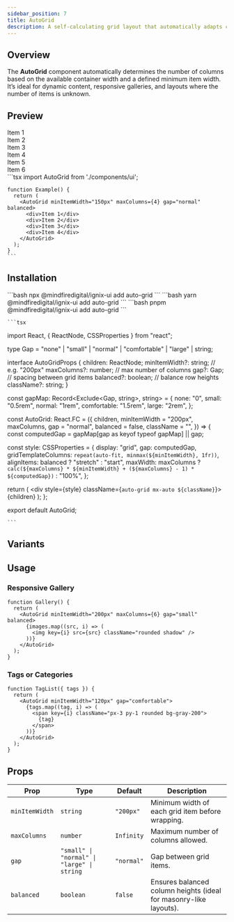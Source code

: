 ```yaml
---
sidebar_position: 7
title: AutoGrid
description: A self-calculating grid layout that automatically adapts column count based on available space and minimum item width.
---
```



## Overview

The **AutoGrid** component automatically determines the number of columns based on the available container width and a defined minimum item width.  
It’s ideal for dynamic content, responsive galleries, and layouts where the number of items is unknown.

## Preview

<Tabs defaultValue="preview">
  <TabItem value="preview" label="Preview" default>
    <div className="p-4 border rounded-lg">
      <AutoGrid minItemWidth="150px" maxColumns={4} gap="normal" balanced>
        <div className="bg-red-600 text-white p-4 rounded">Item 1</div>
        <div className="bg-red-600 text-white p-4 rounded">Item 2</div>
        <div className="bg-red-600 text-white p-4 rounded">Item 3</div>
        <div className="bg-red-600 text-white p-4 rounded">Item 4</div>
        <div className="bg-red-600 text-white p-4 rounded">Item 5</div>
        <div className="bg-red-600 text-white p-4 rounded">Item 6</div>
      </AutoGrid>
    </div>
  </TabItem>
  <TabItem value="code" label="Code">
    ```tsx
    import AutoGrid from './components/ui';

    function Example() {
      return (
        <AutoGrid minItemWidth="150px" maxColumns={4} gap="normal" balanced>
          <div>Item 1</div>
          <div>Item 2</div>
          <div>Item 3</div>
          <div>Item 4</div>
        </AutoGrid>
      );
    }
    ```
  </TabItem>
</Tabs>

## Installation

<Tabs>
  <TabItem value="npm" label="npm" default>
    ```bash
    npx @mindfiredigital/ignix-ui add auto-grid
    ```
  </TabItem>
  <TabItem value="yarn" label="yarn">
    ```bash
    yarn @mindfiredigital/ignix-ui add auto-grid
    ```
  </TabItem>
  <TabItem value="pnpm" label="pnpm">
    ```bash
    pnpm @mindfiredigital/ignix-ui add auto-grid
    ```
  </TabItem>
  <TabItem value="manual" label="manual" className="max-h-[500px] overflow-y-auto">

    ```tsx
import React, { ReactNode, CSSProperties } from "react";

type Gap = "none" | "small" | "normal" | "comfortable" | "large" | string;

interface AutoGridProps {
  children: ReactNode;
  minItemWidth?: string; // e.g. "200px"
  maxColumns?: number;   // max number of columns
  gap?: Gap;             // spacing between grid items
  balanced?: boolean;    // balance row heights
  className?: string;
}

const gapMap: Record<Exclude<Gap, string>, string> = {
  none: "0",
  small: "0.5rem",
  normal: "1rem",
  comfortable: "1.5rem",
  large: "2rem",
};

const AutoGrid: React.FC<AutoGridProps> = ({
  children,
  minItemWidth = "200px",
  maxColumns,
  gap = "normal",
  balanced = false,
  className = "",
}) => {
  const computedGap = gapMap[gap as keyof typeof gapMap] || gap;

  const style: CSSProperties = {
    display: "grid",
    gap: computedGap,
    gridTemplateColumns: `repeat(auto-fit, minmax(${minItemWidth}, 1fr))`,
    alignItems: balanced ? "stretch" : "start",
    maxWidth: maxColumns
      ? `calc(${maxColumns} * ${minItemWidth} + (${maxColumns} - 1) * ${computedGap})`
      : "100%",
  };

  return (
    <div style={style} className={`auto-grid mx-auto ${className}`}>
      {children}
    </div>
  );
};

export default AutoGrid;

    ```
  </TabItem>
</Tabs>

## Variants


<AutoGridDemo />

## Usage

### Responsive Gallery

```tsx
function Gallery() {
  return (
    <AutoGrid minItemWidth="200px" maxColumns={6} gap="small" balanced>
      {images.map((src, i) => (
        <img key={i} src={src} className="rounded shadow" />
      ))}
    </AutoGrid>
  );
}
```

### Tags or Categories

```tsx
function TagList({ tags }) {
  return (
    <AutoGrid minItemWidth="120px" gap="comfortable">
      {tags.map((tag, i) => (
        <span key={i} className="px-3 py-1 rounded bg-gray-200">
          {tag}
        </span>
      ))}
    </AutoGrid>
  );
}
```

## Props

| Prop           | Type                                           | Default   | Description                                                              |
|----------------|-----------------------------------------------|-----------|--------------------------------------------------------------------------|
| `minItemWidth` | `string`                                      | `"200px"` | Minimum width of each grid item before wrapping.                         |
| `maxColumns`   | `number`                                      | `Infinity`| Maximum number of columns allowed.                                       |
| `gap`          | `"small" \| "normal" \| "large" \| string`    | `"normal"`| Gap between grid items.                                                  |
| `balanced`     | `boolean`                                     | `false`   | Ensures balanced column heights (ideal for masonry-like layouts).        |
